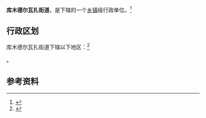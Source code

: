 {{中国乡级行政区|65/31/01/004/000}}

'''库木德尔瓦扎街道'''，是{{PRC admin/fullname|65/31/01/004/000|3}}下辖的一个[[乡镇|乡镇]]级行政单位。<ref>{{PRC admin/ref sgc|{{PRC admin/parent|65/31/01/004/000}}}}</ref>

== 行政区划 ==

库木德尔瓦扎街道下辖以下地区：<ref>{{PRC admin/ref sgc|65/31/01/004/000}}</ref>

{{PRC admin/children|65/31/01/004/000}}。

== 参考资料 ==

{{reflist}}

{{行政区划小作品}}
{{PRC admin/navcat|65/31/01/004/000}}